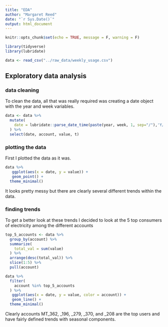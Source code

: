 ```yaml
---
title: "EDA"
author: "Margaret Reed"
date: "`r Sys.Date()`"
output: html_document
---
```


```r
knitr::opts_chunk$set(echo = TRUE, message = F, warning = F)
```

```r
library(tidyverse)
library(lubridate)
```


```r
data <- read_csv("../raw_data/weekly_usage.csv")
```
## Exploratory data analysis

### data cleaning

To clean the data, all that was really required was creating a date object with the year and week variables.

```r
data <- data %>%
  mutate(
    date = lubridate::parse_date_time(paste(year, week, 1, sep="/"),'Y/W/w')
  ) %>%
  select(date, account, value, t)
```

### plotting the data

First I plotted the data as it was. 


```r
data %>%
   ggplot(aes(x = date, y = value)) +
   geom_point() +
  theme_minimal()
```


It looks pretty messy but there are clearly several different trends within the data.

### finding trends

To get a better look at these trends I decided to look at the 5 top consumers of electricity among the different accounts

```r
top_5_accounts <- data %>%
  group_by(account) %>%
  summarize(
    total_val = sum(value)
  ) %>%
  arrange(desc(total_val)) %>%
  slice(1:5) %>%
  pull(account)

data %>%
  filter(
    account %in% top_5_accounts
  ) %>%
   ggplot(aes(x = date, y = value, color = account)) +
   geom_line() +
  theme_minimal()
```


Clearly accounts MT_362, _196, _279, _370, and _208 are the top users and have fairly defined trends with seasonal components. 
